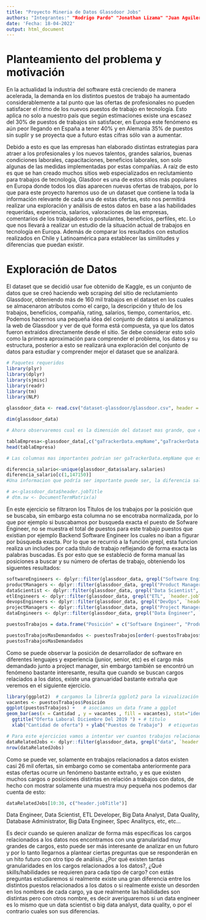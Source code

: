 ```yaml
---
title: "Proyecto Mineria de Datos Glassdoor Jobs"
authors: "Integrantes:" "Rodrigo Pardo" "Jonathan Lizama" "Juan Aguilera"
date: 'Fecha: 18-04-2022'
output: html_document
---
```


# Planteamiento del problema y motivación

En la actualidad la industria del software está creciendo de manera acelerada, la demanda en los distintos puestos de trabajo ha aumentado considerablemente a tal punto que las ofertas de profesionales no pueden satisfacer el ritmo de los nuevos puestos de trabajo en tecnología. Esto aplica no solo a nuestro país que según estimaciones existe una escasez del 30% de puestos de trabajos sin satisfacer, en Europa este fenómeno es aún peor llegando en España a tener 40% y en Alemania 35% de puestos sin suplir y se proyecta que a futuro estas cifras sólo van a aumentar.

Debido a esto es que las empresas han elaborado distintas estrategias para atraer a los profesionales y los nuevos talentos, grandes salarios, buenas condiciones laborales, capacitaciones, beneficios laborales, son solo algunas de las medidas implementadas por estas compañías. A raíz de esto es que se han creado muchos sitios web especializados en reclutamiento para trabajos de tecnología, Glasdoor es una de estos sitios más populares en Europa donde todos los días aparecen nuevas ofertas de trabajos, por lo que para este proyecto haremos uso de un dataset que contiene la toda la información relevante de cada una de estas ofertas, esto nos permitirá realizar una exploración y análisis de estos datos en base a las habilidades requeridas, experiencia, salarios, valoraciones de las empresas, comentarios de los trabajadores o postulantes, beneficios, perfiles, etc. Lo que nos llevará a realizar un estudio de la situación actual de trabajos en tecnología en Europa. Además de comparar los resultados con estudios realizados en Chile y Latinoamérica para establecer las similitudes y diferencias que puedan existir.

# Exploración de Datos

El dataset que se decidió usar fue obtenido de Kaggle, es un conjunto de datos que se creó haciendo web scraping del sitio de reclutamiento Glassdoor, obteniendo más de 160 mil trabajos en el dataset en los cuales se almacenaron atributos como el cargo, la descripción y título de los trabajos, beneficios, compañía, rating, salarios, tiempo, comentarios, etc. Podemos hacernos una pequeña idea del conjunto de datos si analizamos la web de Glassdoor y ver de qué forma está compuesta, ya que los datos fueron extraídos directamente desde el sitio. Se debe considerar esto solo como la primera aproximación para comprender el problema, los datos y su estructura, posterior a esto se realizará una exploración del conjunto de datos para estudiar y comprender mejor el dataset que se analizará.


```r
# Paquetes requeridos
library(plyr)
library(dplyr)
library(sjmisc)
library(readr)
library(tm)
library(NLP)
```


```r
glassdoor_data <- read.csv("dataset-glassdoor/glassdoor.csv", header = T, encoding = "UTF-8", as.is = F)
```

```r
dim(glassdoor_data)

# Ahora observaremos cual es la dimensión del dataset mas grande, que en este caso es glassdoor.csv, el cual tiene una dimensión de: 165290 filas y 163 columnas.
```

```r
tablaEmpresa<-glassdoor_data[,c("gaTrackerData.empName","gaTrackerData.industry","gaTrackerData.jobTitle","overview.competitors","overview.size","overview.foundedYear","overview.type","rating.recommendToFriend","rating.starRating","reviews","salary.salaries")]
head(tablaEmpresa)

# Las columnas mas importantes podrian ser gaTrackerData.empName que es la empresa que ofrece el empleo, overview.size la canitdad de empleados,gaTrackerData.industry es la industria donde se envuelve la empresa, overview.competitors cantidad de competidores para el puesto, salary.salaries salario del puesto de trabajo, gaTrackerData.jobTitle es el titulo del empleo, entre otras.
```

```r
diferencia_salario<-unique(glassdoor_data$salary.salaries)
diferencia_salario[c(1,147150)]
#Una informacion que podría ser importante puede ser, la diferencia salarial entre el menor valor que es 2483 y el mayor que es 52079, la moneda que se esta utilizando es la moneda del reino unido.
```

```r
# a<-glassdoor_data$header.jobTitle
# dtm.sw <- DocumentTermMatrix(a)
```

En este ejercicio se filtraron los Títulos de los trabajos por la posición que se buscaba, sin embargo esta columna no se encotraba normalizada, por lo que por ejemplo si buscabamos por busqueda exacta el puesto de Sofware Engineer, no se muestra el total de puestos para este trabajo puestos que existian por ejemplo Backend Software Engineer los cuales no iban a figurar por búsqueda exacta. Por lo que se recurrió a la función grepl, esta funcion realiza un includes por cada titulo de trabajo reflejando de forma exacta las palabras buscadas. Es por esto que se estableció de forma manual las posiciones a buscar y su número de ofertas de trabajo, obteniendo los siguentes resultados:

```r
softwareEngineers <- dplyr::filter(glassdoor_data, grepl("Software Engineer", `header.jobTitle`, ignore.case = TRUE))
productManagers <- dplyr::filter(glassdoor_data, grepl("Product Manager", `header.jobTitle`,  ignore.case = TRUE))
dataScientist <- dplyr::filter(glassdoor_data, grepl("Data Scientist", `header.jobTitle`,  ignore.case = TRUE))
etlEngineers <- dplyr::filter(glassdoor_data, grepl("ETL", `header.jobTitle`,  ignore.case = TRUE))
devopsEngineers <- dplyr::filter(glassdoor_data, grepl("DevOps", `header.jobTitle`,  ignore.case = TRUE))
projectManagers <- dplyr::filter(glassdoor_data, grepl("Project Manager", `header.jobTitle`,  ignore.case = TRUE))
dataEngineers <- dplyr::filter(glassdoor_data, grepl("Data Engineer", `header.jobTitle`,  ignore.case = TRUE))

puestosTrabajos = data.frame("Posición" = c("Software Engineer", "Product Manager", "Data Scientist", "ETL Engineer", "DevOps", "Project Manager", "Data Engineer"), "Cantidad" = c(nrow(softwareEngineers),  nrow(productManagers), nrow(dataScientist), nrow(etlEngineers), nrow(devopsEngineers), nrow(projectManagers), nrow(dataEngineers)))

puestosTrabajosMasDemandados <- puestosTrabajos[order(-puestosTrabajos$Cantidad), ]
puestosTrabajosMasDemandados
```
Como se puede observar la posición de desarrollador de software en diferentes lenguajes y experiencia (junior, senior, etc) es el cargo más demandado junto a project manager, sin embargo también se encontró un fenómeno bastante interesante, resulta que cuando se buscan cargos relaciados a los datos, existe una granuaridad bastante extraña que veremos en el siguiente ejercicio.

```r
library(ggplot2)  # cargamos la librería ggplot2 para la vizualización de datos.
vacantes <- puestosTrabajos$Posición
ggplot(puestosTrabajos) +   # asociamos un data frame a ggplot
geom_bar(aes(x = Cantidad , y = vacantes , fill = vacantes), stat="identity") + theme_bw(base_size = 12)+
  ggtitle("Oferta Laboral Diciembre Del 2019 ") + # título
  xlab("Cantidad de oferta") + ylab("Puestos de Trabajo")  # etiquetas
```


```r
# Para este ejercicios vamos a intentar ver cuantos trabajos relacionados a datos podemos encontrar
dataRelatedJobs <- dplyr::filter(glassdoor_data, grepl("data", `header.jobTitle`, ignore.case = TRUE))
nrow(dataRelatedJobs)
```

Como se puede ver, solamente en trabajos relacionados a datos existen casi 26 mil ofertas, sin embargo como se comentaba anteriormente para estas ofertas ocurre un fenómeno bastante extraño, y es que existen muchos cargos o posiciones distintas en relación a trabajos con datos, de hecho con mostrar solamente una muestra muy pequeña nos podemos dar cuenta de esto:

```r
dataRelatedJobs[10:30, c("header.jobTitle")]
```

Data Engineer, Data Scientist, ETL Developer,  Big Data Analyst, Data Quality, Database Administrator, Big Data Engineer, Spec Analitycs, etc, etc...

Es decir cuando se quieren analizar de forma más especificas los cargos relacionados a los datos nos encontramos con una granularidad muy grandes de cargos, esto puede ser más interesante de analizar en un futuro y por lo tanto llegarnos a plantear ciertas preguntas que se responderán en un hito futuro con otro tipo de análisis. ¿Por qué existen tantas granularidades en los cargos relacionados a los datos?, ¿Qué skills/habilidades se requieren para cada tipo de cargo? con estás preguntas  estudiaremos si realmente existe una gran diferencia entre los distintos puestos relacionados a los datos o si realmente existe un desorden en los nombres de cada cargo, ya que realmente las habilidades son distintas pero con otros nombre, es decir averiguaremos si un data engineer es lo mismo que un data scientist o big data analyst, data quality, o por el contrario cuales son sus diferencias.